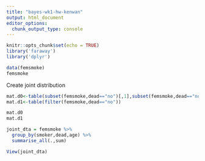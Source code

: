 ```yaml
---
title: "bayes-wk1-hw-kenwan"
output: html_document
editor_options: 
  chunk_output_type: console
---
```


```r
knitr::opts_chunk$set(echo = TRUE)
library('faraway')
library('dplyr')

```


```r

data(femsmoke)
femsmoke

```

Create joint distribution

```r

mat.d0<-table(subset(femsmoke,dead=="no")[,1],subset(femsmoke,dead=="no")[,2],subset(femsmoke,dead=="no")[,3])
mat.d1<-table(filter(femsmoke,dead=="no"))

mat.d0
mat.d1

joint_dta = femsmoke %>% 
  group_by(smoker,dead,age) %>% 
  summarise_all(.,sum)

View(joint_dta)


```